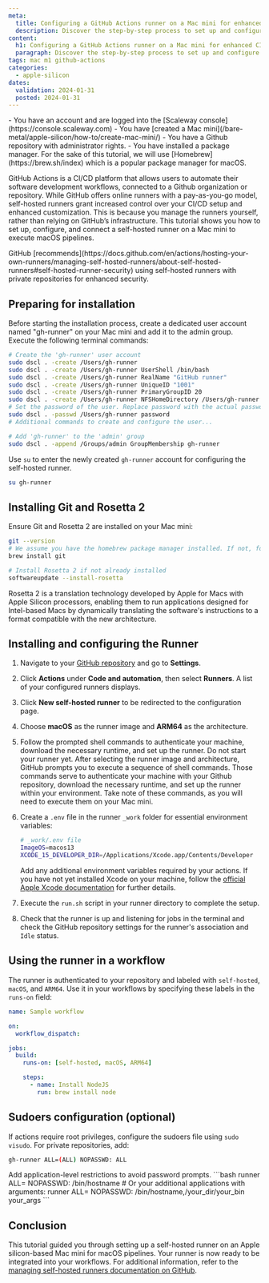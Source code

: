 ```yaml
---
meta:
  title: Configuring a GitHub Actions runner on a Mac mini for enhanced CI/CD
  description: Discover the step-by-step process to set up and configure a hosted bare metal Mac mini as a self-hosted runner for GitHub Actions, optimizing your Continuous Integration and Continuous Deployment workflows.
content:
  h1: Configuring a GitHub Actions runner on a Mac mini for enhanced CI/CD
  paragraph: Discover the step-by-step process to set up and configure a hosted bare metal Mac mini as a self-hosted runner for GitHub Actions, optimizing your Continuous Integration and Continuous Deployment workflows.
tags: mac m1 github-actions
categories:
  - apple-silicon
dates:
  validation: 2024-01-31
  posted: 2024-01-31
---
```


<Macro id="requirements" >

<Message type="requirement">
  - You have an account and are logged into the [Scaleway console](https://console.scaleway.com)
  - You have [created a Mac mini](/bare-metal/apple-silicon/how-to/create-mac-mini/)
  - You have a Github repository with administrator rights.
  - You have installed a package manager. For the sake of this tutorial, we will use [Homebrew](https://brew.sh/index) which is a popular package manager for macOS.
</Message>

GitHub Actions is a CI/CD platform that allows users to automate their software development workflows, connected to a Github organization or repository. While GitHub offers online runners with a pay-as-you-go model, self-hosted runners grant increased control over your CI/CD setup and enhanced customization. This is because you manage the runners yourself, rather than relying on GitHub’s infrastructure. This tutorial shows you how to set up, configure, and connect a self-hosted runner on a Mac mini to execute macOS pipelines.

<Message type="tip">
  GitHub [recommends](https://docs.github.com/en/actions/hosting-your-own-runners/managing-self-hosted-runners/about-self-hosted-runners#self-hosted-runner-security) using self-hosted runners with private repositories for enhanced security.
</Message>

## Preparing for installation

Before starting the installation process, create a dedicated user account named "gh-runner" on your Mac mini and add it to the admin group. Execute the following terminal commands:

```bash
# Create the 'gh-runner' user account
sudo dscl . -create /Users/gh-runner
sudo dscl . -create /Users/gh-runner UserShell /bin/bash
sudo dscl . -create /Users/gh-runner RealName "GitHub runner"
sudo dscl . -create /Users/gh-runner UniqueID "1001"
sudo dscl . -create /Users/gh-runner PrimaryGroupID 20
sudo dscl . -create /Users/gh-runner NFSHomeDirectory /Users/gh-runner
# Set the password of the user. Replace password with the actual password you want to configure for the user.
sudo dscl . -passwd /Users/gh-runner password
# Additional commands to create and configure the user...

# Add 'gh-runner' to the 'admin' group
sudo dscl . -append /Groups/admin GroupMembership gh-runner
```

Use `su` to enter the newly created `gh-runner` account for configuring the self-hosted runner.

```bash
su gh-runner
```

## Installing Git and Rosetta 2

Ensure Git and Rosetta 2 are installed on your Mac mini:

```bash
git --version
# We assume you have the homebrew package manager installed. If not, follow the guides on https://brew.sh/ for details how to install it.
brew install git

# Install Rosetta 2 if not already installed
softwareupdate --install-rosetta
```
<Message type="note">
  Rosetta 2 is a translation technology developed by Apple for Macs with Apple Silicon processors, enabling them to run applications designed for Intel-based Macs by dynamically translating the software's instructions to a format compatible with the new architecture.
</Message>

## Installing and configuring the Runner

1. Navigate to your [GitHub repository](https://github.com/) and go to **Settings**.
2. Click **Actions** under **Code and automation**, then select **Runners**. A list of your configured runners displays.
3. Click **New self-hosted runner** to be redirected to the configuration page.
4. Choose **macOS** as the runner image and **ARM64** as the architecture.
5. Follow the prompted shell commands to authenticate your machine, download the necessary runtime, and set up the runner. Do not start your runner yet.
    <Lightbox src="scaleway-gh-runner-mac-arm64.webp" alt="A sample version of the commands GitHub requires you to download and configure the runner binary" size="large" />
    <Message type="note">
        After selecting the runner image and architecture, GitHub prompts you to execute a sequence of shell commands. Those commands serve to authenticate your machine with your Github repository, download the necessary runtime, and set up the runner within your environment. Take note of these commands, as you will need to execute them on your Mac mini.
    </Message>
6. Create a `.env` file in the runner `_work` folder for essential environment variables:
    ```bash
    # _work/.env file
    ImageOS=macos13
    XCODE_15_DEVELOPER_DIR=/Applications/Xcode.app/Contents/Developer
    ```
    Add any additional environment variables required by your actions.
    <Message type="tip">
      If you have not yet installed Xcode on your machine, follow the [official Apple Xcode documentation](https://developer.apple.com/documentation/safari-developer-tools/installing-xcode-and-simulators) for further details.
    </Message>

7. Execute the `run.sh` script in your runner directory to complete the setup.

8. Check that the runner is up and listening for jobs in the terminal and check the GitHub repository settings for the runner's association and `Idle` status.
    <Lightbox src="scaleway-gh-runner-status-idle.webp" alt="An example of a GitHub runner shown as Idle in the GitHub web interface" size="large" />

## Using the runner in a workflow

The runner is authenticated to your repository and labeled with `self-hosted`, `macOS`, and `ARM64`. Use it in your workflows by specifying these labels in the `runs-on` field:

```yaml
name: Sample workflow

on:
  workflow_dispatch:

jobs:
  build:
    runs-on: [self-hosted, macOS, ARM64]

    steps:
      - name: Install NodeJS
        run: brew install node
```

## Sudoers configuration (optional)

If actions require root privileges, configure the sudoers file using `sudo visudo`. For private repositories, add:

```bash
gh-runner ALL=(ALL) NOPASSWD: ALL
```

<Message type="tip">
  Add application-level restrictions to avoid password prompts.
  ```bash
  runner ALL= NOPASSWD: /bin/hostname
  # Or your additional applications with arguments:
  runner ALL= NOPASSWD: /bin/hostname,/your_dir/your_bin your_args
  ```
</Message>

## Conclusion

This tutorial guided you through setting up a self-hosted runner on an Apple silicon-based Mac mini for macOS pipelines. Your runner is now ready to be integrated into your workflows. For additional information, refer to the [managing self-hosted runners documentation on GitHub](https://docs.github.com/en/actions/hosting-your-own-runners/managing-self-hosted-runners).